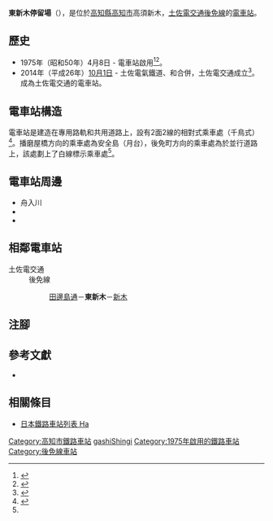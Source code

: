 {{Infobox station
|公司色 = #3399cc
|站名 = 東新木
|圖片 = Tabeshimadori tramstop.jpg
|圖片說明 = 電車停靠在電車站
|日文原名 = 東新木
|平假名 = ひがししんぎ
|羅馬拼音 = Higashi shingi
|副站名 = 
|所在地 = {{JPN}}[[高知縣|高知縣]][[高知市|高知市]]高須新木
|座標 = {{coord|33|33|52.21|N|133|35|24.74|E|type:railwaystation_region:JP-24|display=inline,title}}
|車站構造 = [[地面車站|地面車站]]
|月台配置 = 2面2線
|啟用年月日 = 1975年（昭和50年）4月8日
|廢站年月日 = 
|乘客人數 = 
|上下車人次 = 
|統計年度 = 
|轉車 = 
|全寬備註 = 
|adjacent = {{Adjacent stations|system=土佐電交通|line=後免線|left=田邊島通|right=新木|note-left=0.3km|note-mid=距離[[後免町站|後免町]]6.2km|note-right=0.4km}}
}}
'''東新木停留場'''（{{jpn|j=東新木停留場|hg=ひがししんぎていりゅうじょう|rm=Higashi shingi teiryūjō|f=y}}），是位於[[高知縣|高知縣]][[高知市|高知市]]高須新木，[[土佐電交通|土佐電交通]][[後免線|後免線]]的[[電車站|電車站]]。

== 歷史 ==
* 1975年（昭和50年）4月8日 - {{Translink|ja|土佐電気鉄道|土佐電氣鐵道}}電車站啟用<ref name=chizu60>{{Cite book|author=[[今尾惠介|今尾惠介]]（監修） |title={{Translink|ja|日本鉄道旅行地図帳|日本鐵道旅行地圖帳}} |publisher=[[新潮社|新潮社]] |volume=11 中国四国 |year=2009 |isbn=978-4-10-790029-6 |page=60|language=ja}}</ref><ref>{{Cite book|author=服部重敬（編著） |title=路面電車新時代 LRTへの軌跡 |year=2006 |publisher={{Translink|ja|山海堂 (出版社)|山海堂 (出版社)|山海堂}} |isbn=4-381-01816-8 |page=296|language=ja}}</ref>。
* 2014年（平成26年）[[10月1日|10月1日]] - 土佐電氣鐵道、{{Translink|ja|高知県交通|高知縣交通}}和{{Translink|ja|土佐電ドリームサービス|土佐電Dream Service}}合併，土佐電交通成立<ref>{{Cite news |title=とさでん交通：「再出発」 「便利な市民の足に」高知で設立式 新デザインの車両披露 |newspaper=[[毎日新聞|毎日新聞]] |date=2014-10-02 |author=上野宏人 |publisher=毎日新聞社|language=ja}}</ref>。成為土佐電交通的電車站。

== 電車站構造 ==
電車站是建造在專用路軌和共用道路上，設有2面2線的相對式乘車處（千鳥式）<ref name=line>{{Cite book|author=川島令三 |authorlink=川島令三 |title=四国・九州ライン 全線・全駅・全配線 |year=2013 |publisher=[[講談社|講談社]] |series=【図説】 日本の鉄道 |isbn=978-4-06-295161-6 |volume=第2巻 四国西部エリア |pages=34・91頁|language=ja}}</ref>。播磨屋橋方向的乘車處為安全島（月台），後免町方向的乘車處為於並行道路上，該處劃上了白線標示乘車處<ref name=line/>。

== 電車站周邊 ==
* 舟入川
* {{Translink|ja|高知東郵便局|高知東郵局}}
* {{Translink|ja|国道195号|國道195號}}

== 相鄰電車站 ==
; 土佐電交通
: 後免線
:: [[田邊島通停留場|田邊島通]]－'''東新木'''－[[新木停留場|新木]]
== 注腳 ==
{{Reflist}}
== 參考文獻 ==
* {{Cite book|author=土佐電鉄の電車とまちを愛する会 |title=土佐電鉄が走る街 今昔 |year=2006 |publisher=[[JTB出版|JTB出版]] |series=JTB Can Books |isbn=4-533-06411-6|language=ja |ref=konjaku}}
== 相關條目 ==
{{Commonscat|Higashi-Shingi Station}}
* [[日本鐵路車站列表_Ha|日本鐵路車站列表 Ha]]

{{後免線}}
{{DEFAULTSORT:Higashi-Shingi}}
[[Category:高知市鐵路車站|Category:高知市鐵路車站]]
[[Category:日本鐵路車站_Hi|gashiShingi]]
[[Category:1975年啟用的鐵路車站|Category:1975年啟用的鐵路車站]]
[[Category:後免線車站|Category:後免線車站]]